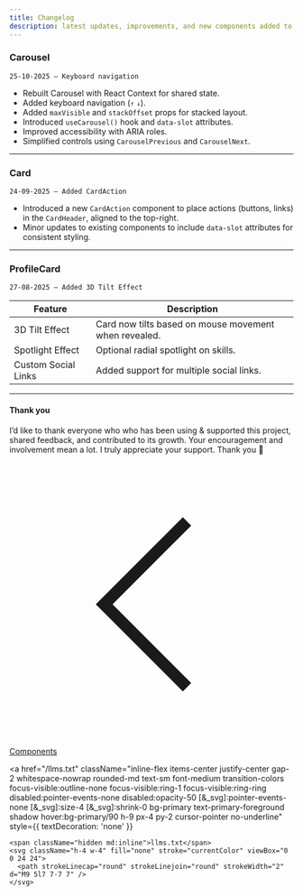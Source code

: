 ```yaml
---
title: Changelog
description: latest updates, improvements, and new components added to the ScrollX UI library.
---
```


### Carousel
`25-10-2025 — Keyboard navigation`

- Rebuilt Carousel with React Context for shared state.  
- Added keyboard navigation (`↑` `↓`).  
- Added `maxVisible` and `stackOffset` props for stacked layout.  
- Introduced `useCarousel()` hook and `data-slot` attributes.  
- Improved accessibility with ARIA roles.  
- Simplified controls using `CarouselPrevious` and `CarouselNext`.

<ComponentPreview
  name="carousel-demo"
  className=""
  description=""
/>

---

### Card
`24-09-2025 — Added CardAction`

- Introduced a new `CardAction` component to place actions (buttons, links) in the `CardHeader`, aligned to the top-right.  
- Minor updates to existing components to include `data-slot` attributes for consistent styling.

<ComponentPreview
  name="card-demo"
  description=""
/>

---
### ProfileCard
`27-08-2025 — Added 3D Tilt Effect`

<table>
  <thead>
    <tr>
      <th>Feature</th>
      <th>Description</th>
    </tr>
  </thead>
  <tbody>
    <tr>
      <td>3D Tilt Effect</td>
      <td>Card now tilts based on mouse movement when revealed.</td>
    </tr>
    <tr>
      <td>Spotlight Effect</td>
      <td>Optional radial spotlight on skills.</td>
    </tr>
    <tr>
      <td>Custom Social Links</td>
      <td>Added support for multiple social links.</td>
    </tr>
  </tbody>
</table>

<ComponentPreview
  name="profilecard-demo"
  description=""
/>

---

#### Thank you

I’d like to thank everyone who who has been using & supported this project, shared feedback, and contributed to its growth. Your encouragement and involvement mean a lot. I truly appreciate your support. Thank you 🙏

<div className="flex justify-between items-center mt-8 px-4 gap-4">
  <a
    href="/docs/components"
    className="inline-flex items-center justify-center gap-2 whitespace-nowrap rounded-md text-sm font-medium transition-colors focus-visible:outline-none focus-visible:ring-1 focus-visible:ring-ring disabled:pointer-events-none disabled:opacity-50 [&_svg]:pointer-events-none [&_svg]:size-4 [&_svg]:shrink-0 border border-input bg-background shadow-sm hover:bg-accent hover:text-accent-foreground h-9 px-4 py-2 cursor-pointer no-underline" style={{ textDecoration: 'none' }}
  >
    <svg className="h-4 w-4" fill="none" stroke="currentColor" viewBox="0 0 24 24">
      <path strokeLinecap="round" strokeLinejoin="round" strokeWidth="2" d="M15 19l-7-7 7-7" />
    </svg>
    <span className="hidden md:inline">Components</span>
  </a>

  <a
    href="/llms.txt"
    className="inline-flex items-center justify-center gap-2 whitespace-nowrap rounded-md text-sm font-medium transition-colors focus-visible:outline-none focus-visible:ring-1 focus-visible:ring-ring disabled:pointer-events-none disabled:opacity-50 [&_svg]:pointer-events-none [&_svg]:size-4 [&_svg]:shrink-0 bg-primary text-primary-foreground shadow hover:bg-primary/90 h-9 px-4 py-2 cursor-pointer no-underline" style={{ textDecoration: 'none' }}
  >
    <span className="hidden md:inline">llms.txt</span>
    <svg className="h-4 w-4" fill="none" stroke="currentColor" viewBox="0 0 24 24">
      <path strokeLinecap="round" strokeLinejoin="round" strokeWidth="2" d="M9 5l7 7-7 7" />
    </svg>
  </a>
</div>


